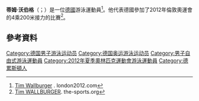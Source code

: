 '''蒂姆·沃伯格'''（{{lang-de|Tim Wallburger}}；{{bd|1989年|8月18日}}）是一位[[德國|德國]]游泳運動員<ref name=r3>[http://www.london2012.com/athlete/wallburger-tim-1122347/ Tim Wallburger] {{webarchive|url=https://web.archive.org/web/20130427105735/http://www.london2012.com/athlete/wallburger-tim-1122347/ |date=2013-04-27 }}. london2012.com</ref>。他代表德國參加了2012年倫敦奧運會的4乘200米接力的比賽<ref name=r2>[http://www.the-sports.org/swimming-wallburger-tim-results-identity-s10-c2-b4-o10-w133758.html Tim WALLBURGER]. the-sports.org</ref>。

==參考資料==
{{Reflist}}
{{DEFAULTSORT:Wallburger, Tim}}
[[Category:德国男子游泳运动员|Category:德国男子游泳运动员]]
[[Category:德国奥运游泳运动员|Category:德国奥运游泳运动员]]
[[Category:男子自由式游泳運動員|Category:男子自由式游泳運動員]]
[[Category:2012年夏季奧林匹克運動會游泳運動員|Category:2012年夏季奧林匹克運動會游泳運動員]]
[[Category:德累斯頓人|Category:德累斯頓人]]